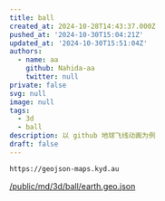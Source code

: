```yaml
---
title: ball
created_at: 2024-10-28T14:43:37.000Z
pushed_at: '2024-10-30T15:04:21Z'
updated_at: '2024-10-30T15:51:04Z'
authors:
  - name: aa
    github: Nahida-aa
    twitter: null
private: false
svg: null
image: null
tags:
  - 3d
  - ball
description: 以 github 地球飞线动画为例
draft: false
---
```


```sh
https://geojson-maps.kyd.au
```
[/public/md/3d/ball/earth.geo.json](/public/md/3d/ball/earth.geo.json)
